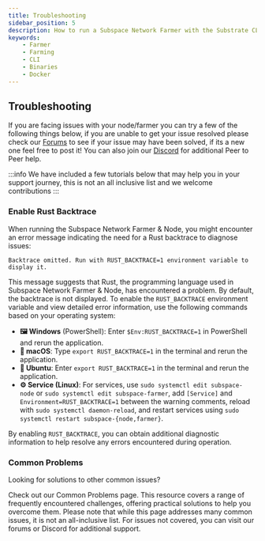 ```yaml
---
title: Troubleshooting
sidebar_position: 5
description: How to run a Subspace Network Farmer with the Substrate CLI
keywords:
    - Farmer
    - Farming
    - CLI
    - Binaries
    - Docker
---
```


## Troubleshooting

If you are facing issues with your node/farmer you can try a few of the following things below, if you are unable to get your issue resolved please check our [Forums](https://forums.subspace.network) to see if your issue may have been solved, if its a new one feel free to post it! You can also join our [Discord](https://discord.gg/subspace-network) for additional Peer to Peer help.

:::info
We have included a few tutorials below that may help you in your support journey, this is not an all inclusive list and we welcome contributions
:::


### Enable Rust Backtrace 

When running the Subspace Network Farmer & Node, you might encounter an error message indicating the need for a Rust backtrace to diagnose issues:

```text
Backtrace omitted. Run with RUST_BACKTRACE=1 environment variable to display it.
```

This message suggests that Rust, the programming language used in Subspace Network Farmer & Node, has encountered a problem. By default, the backtrace is not displayed. To enable the `RUST_BACKTRACE` environment variable and view detailed error information, use the following commands based on your operating system:

- **🖼️ Windows** (PowerShell): Enter `$Env:RUST_BACKTRACE=1` in PowerShell and rerun the application.
- **🍎 macOS**: Type `export RUST_BACKTRACE=1` in the terminal and rerun the application.
- **🐧 Ubuntu**: Enter `export RUST_BACKTRACE=1` in the terminal and rerun the application.
- **⚙ Service (Linux)**: For services, use `sudo systemctl edit subspace-node` or `sudo systemctl edit subspace-farmer`, add `[Service]` and `Environment=RUST_BACKTRACE=1` between the warning comments, reload with `sudo systemctl daemon-reload`, and restart services using `sudo systemctl restart subspace-{node,farmer}`.

By enabling `RUST_BACKTRACE`, you can obtain additional diagnostic information to help resolve any errors encountered during operation.

### Common Problems
 
Looking for solutions to other common issues? 
 
Check out our Common Problems page. This resource covers a range of frequently encountered challenges, offering practical solutions to help you overcome them. Please note that while this page addresses many common issues, it is not an all-inclusive list. For issues not covered, you can visit our forums or Discord for additional support.

